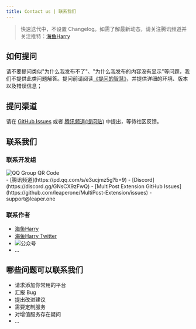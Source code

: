 ```yaml
---
title: Contact us | 联系我们
---
```


> 快速迭代中，不设置 Changelog。如需了解最新动态，请关注腾讯频道并关注推特：[海鱼Harry](https://x.com/harry_is_fish)

## 如何提问

请不要提问类似"为什么我发布不了"、"为什么我发布的内容没有显示"等问题，我们不提供此类问题解答。提问前请阅读[《提问的智慧》](https://github.com/ryanhanwu/How-To-Ask-Questions-The-Smart-Way/blob/main/README-zh_CN.md)，并提供详细的环境、版本以及错误信息；

## 提问渠道

请在 [GitHub Issues](https://github.com/leaperone/MultiPost-Extension/issues) 或者 [腾讯频道(提问贴)](https://pd.qq.com/s/8j55qpp2x) 中提出，等待社区反馈。

## 联系我们
### 联系开发组
<div style={{display: 'flex', gap: '20px', flexDirection: {xs: 'column', sm: 'row', md: 'row'}}}>
  <Image src={qqImageUrl} alt="QQ Group QR Code" width={270} />
  <div style={{width: '50%'}}>
    - [腾讯频道](https://pd.qq.com/s/e3ucjmz5g?b=9)
    - [Discord](https://discord.gg/GNsCX9zFwQ)
    - [MultiPost Extension GitHub Issues](https://github.com/leaperone/MultiPost-Extension/issues)
    - support@leaper.one
  </div>
</div>

### 联系作者
- [海鱼Harry](https://bento.me/harryisfish)
- [海鱼Harry Twitter](https://x.com/harry_is_fish)
- ![公众号](https://2someone-web-static.s3.bitiful.net/2025/05/1058e9598f260c59bce28d1791ad560b.png)
- ...

## 哪些问题可以联系我们
- 请求添加你常用的平台
- 汇报 Bug
- 提出改进建议
- 需要定制服务
- 对增值服务存在疑问
- ...
